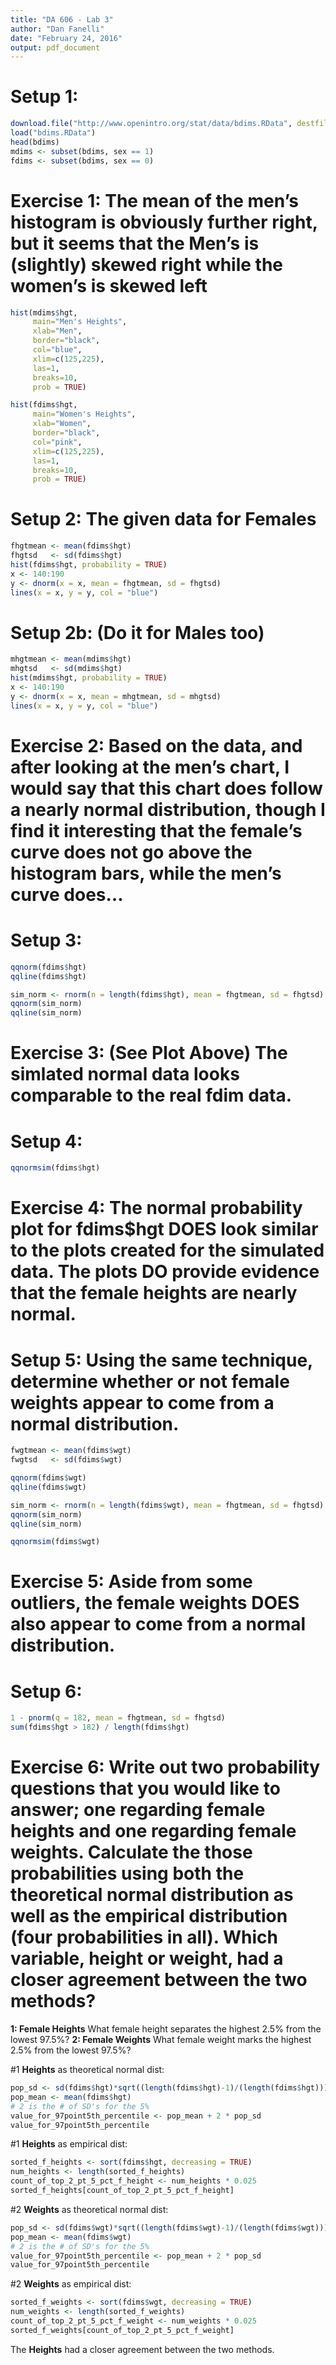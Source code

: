 ---
title: "DA 606 - Lab 3"
author: "Dan Fanelli"
date: "February 24, 2016"
output: pdf_document
---

# Setup 1:

```{r}
download.file("http://www.openintro.org/stat/data/bdims.RData", destfile = "bdims.RData")
load("bdims.RData")
head(bdims)
mdims <- subset(bdims, sex == 1)
fdims <- subset(bdims, sex == 0)
```

# Exercise 1: The mean of the men's histogram is obviously further right, but it seems that the Men's is (slightly) skewed __right__ while the women's is skewed __left__

```{r}
hist(mdims$hgt, 
     main="Men's Heights", 
     xlab="Men", 
     border="black", 
     col="blue", 
     xlim=c(125,225), 
     las=1, 
     breaks=10, 
     prob = TRUE)

hist(fdims$hgt, 
     main="Women's Heights", 
     xlab="Women", 
     border="black", 
     col="pink", 
     xlim=c(125,225), 
     las=1, 
     breaks=10, 
     prob = TRUE)

```

# Setup 2: The given data for Females

```{r}
fhgtmean <- mean(fdims$hgt)
fhgtsd   <- sd(fdims$hgt)
hist(fdims$hgt, probability = TRUE)
x <- 140:190
y <- dnorm(x = x, mean = fhgtmean, sd = fhgtsd)
lines(x = x, y = y, col = "blue")
```

# Setup 2b: (Do it for Males too)
```{r}
mhgtmean <- mean(mdims$hgt)
mhgtsd   <- sd(mdims$hgt)
hist(mdims$hgt, probability = TRUE)
x <- 140:190
y <- dnorm(x = x, mean = mhgtmean, sd = mhgtsd)
lines(x = x, y = y, col = "blue")
```

# Exercise 2: Based on the data, and after looking at the  men's chart, I would say that this chart __does__ follow a nearly normal distribution, though I find it interesting that the female's curve does not go above the histogram bars, while the men's curve does...

# Setup 3: 
```{r}
qqnorm(fdims$hgt)
qqline(fdims$hgt)

sim_norm <- rnorm(n = length(fdims$hgt), mean = fhgtmean, sd = fhgtsd)
qqnorm(sim_norm)
qqline(sim_norm)
```

# Exercise 3: (See Plot Above) The simlated normal data looks comparable to the real fdim data.

# Setup 4:
```{r}
qqnormsim(fdims$hgt)
```

# Exercise 4: The normal probability plot for fdims$hgt __DOES__ look similar to the plots created for the simulated data. The plots __DO__ provide evidence that the female heights are nearly normal.

# Setup 5: Using the same technique, determine whether or not female weights appear to come from a normal distribution.
```{r}
fwgtmean <- mean(fdims$wgt)
fwgtsd   <- sd(fdims$wgt)

qqnorm(fdims$wgt)
qqline(fdims$wgt)

sim_norm <- rnorm(n = length(fdims$wgt), mean = fhgtmean, sd = fhgtsd)
qqnorm(sim_norm)
qqline(sim_norm)

qqnormsim(fdims$wgt)
```

# Exercise 5: Aside from some outliers, the female weights __DOES__ also appear to come from a normal distribution.

# Setup 6:
```{r}
1 - pnorm(q = 182, mean = fhgtmean, sd = fhgtsd)
sum(fdims$hgt > 182) / length(fdims$hgt)
```

# Exercise 6: Write out two probability questions that you would like to answer; one regarding female heights and one regarding female weights. Calculate the those probabilities using both the theoretical normal distribution as well as the empirical distribution (four probabilities in all). Which variable, height or weight, had a closer agreement between the two methods?

__1: Female Heights__ What female height separates the highest 2.5% from the lowest 97.5%?
__2: Female Weights__ What female weight marks the highest 2.5% from the lowest 97.5%?

#1 __Heights__ as theoretical normal dist:

```{r}
pop_sd <- sd(fdims$hgt)*sqrt((length(fdims$hgt)-1)/(length(fdims$hgt)))
pop_mean <- mean(fdims$hgt)
# 2 is the # of SD's for the 5%
value_for_97point5th_percentile <- pop_mean + 2 * pop_sd
value_for_97point5th_percentile
```

#1 __Heights__ as empirical dist:

```{r}
sorted_f_heights <- sort(fdims$hgt, decreasing = TRUE)
num_heights <- length(sorted_f_heights)
count_of_top_2_pt_5_pct_f_height <- num_heights * 0.025
sorted_f_heights[count_of_top_2_pt_5_pct_f_height]
```

#2 __Weights__ as theoretical normal dist:

```{r}
pop_sd <- sd(fdims$wgt)*sqrt((length(fdims$wgt)-1)/(length(fdims$wgt)))
pop_mean <- mean(fdims$wgt)
# 2 is the # of SD's for the 5%
value_for_97point5th_percentile <- pop_mean + 2 * pop_sd
value_for_97point5th_percentile
```

#2 __Weights__ as empirical dist:

```{r}
sorted_f_weights <- sort(fdims$wgt, decreasing = TRUE)
num_weights <- length(sorted_f_weights)
count_of_top_2_pt_5_pct_f_weight <- num_weights * 0.025
sorted_f_weights[count_of_top_2_pt_5_pct_f_weight]
```

The __Heights__ had a closer agreement between the two methods.


